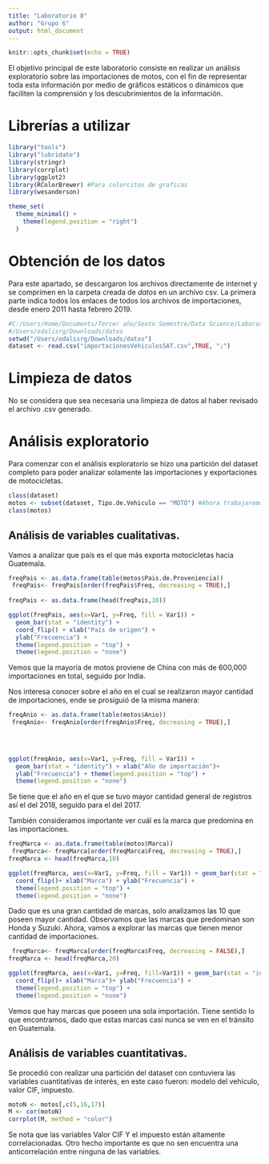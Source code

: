 ```yaml
---
title: "Laboratorio 8"
author: "Grupo 6"
output: html_document
---
```


```r
knitr::opts_chunk$set(echo = TRUE)
```

El objetivo principal de este laboratorio consiste en realizar un análisis exploratorio sobre las importaciones de motos, con el fin de representar toda esta información por medio de gráficos estáticos o dinámicos que faciliten la comprensión y los descubrimientos de la información. 


# Librerías a utilizar
```r
library("tools")
library("lubridate")
library(stringr)
library(corrplot)
library(ggplot2)
library(RColorBrewer) #Para colorcitos de graficas 
library(wesanderson)

theme_set(
  theme_minimal() +
    theme(legend.position = "right")
  )
```


# Obtención de los datos
Para este apartado, se descargaron los archivos directamente de internet y se comprimen en la carpeta creada de _datos_ en un archivo csv. La primera parte indica todos los enlaces de todos los archivos de importaciones, desde enero 2011 hasta febrero 2019.

```r
#C:/Users/Home/Documents/Tercer año/Sexto Semestre/Data Science/Laboratorio8DS
#/Users/odalisrg/Downloads/datos
setwd("/Users/odalisrg/Downloads/datos")
dataset <- read.csv("importacionesVehiculosSAT.csv",TRUE, ";")
```

# Limpieza de datos 

No se considera que sea necesaria una limpieza de datos al haber revisado el archivo .csv generado.

# Análisis exploratorio

Para comenzar con el análisis exploratorio se hizo una partición del dataset completo para poder analizar solamente las importaciones y exportaciones de motocicletas.
```r
class(dataset) 
motos <- subset(dataset, Tipo.de.Vehiculo == "MOTO") #Ahora trabajaremos solo con motos
class(motos)
```
## Análisis de variables cualitativas.

Vamos a analizar que país es el que más exporta motocicletas hacia Guatemala. 
```r
freqPais <- as.data.frame(table(motos$Pais.de.Proveniencia))
 freqPais<- freqPais[order(freqPais$Freq, decreasing = TRUE),]
 
freqPais <- as.data.frame(head(freqPais,10))

ggplot(freqPais, aes(x=Var1, y=Freq, fill = Var1)) +
  geom_bar(stat = "identity") + 
  coord_flip() + xlab("País de origen") + 
  ylab("Frecuencia") +
  theme(legend.position = "top") +
  theme(legend.position = "none")
```

Vemos que la mayoría de motos proviene de China con más de 600,000 importaciones en total, seguido por India. 

Nos interesa conocer sobre el año en el cual se realizaron mayor cantidad de importaciones, ende se prosiguió de la misma manera:

```r
freqAnio <- as.data.frame(table(motos$Anio))
 freqAnio<- freqAnio[order(freqAnio$Freq, decreasing = TRUE),]

 
 

ggplot(freqAnio, aes(x=Var1, y=Freq, fill = Var1)) + 
  geom_bar(stat = "identity") + xlab("Año de importación")+
  ylab("Frecuencia") + theme(legend.position = "top") +
  theme(legend.position = "none")


```
Se tiene que el año en el que se tuvo mayor cantidad general de registros así el del 2018, seguido para el del 2017. 

También consideramos importante ver cuál es la marca que predomina en las importaciones.
```r
freqMarca <- as.data.frame(table(motos$Marca))
 freqMarca<- freqMarca[order(freqMarca$Freq, decreasing = TRUE),]
freqMarca <- head(freqMarca,10)

ggplot(freqMarca, aes(x=Var1, y=Freq, fill = Var1)) + geom_bar(stat = "identity") +  
  coord_flip()+ xlab("Marca") + ylab("Frecuencia") +
  theme(legend.position = "top") +
  theme(legend.position = "none")


```
Dado que es una gran cantidad de marcas, solo analizamos las 10 que poseen mayor cantidad. Observamos que las marcas que predominan son Honda y Suzuki. Ahora, vamos a explorar las marcas que tienen menor cantidad de importaciones. 
```r

 freqMarca<- freqMarca[order(freqMarca$Freq, decreasing = FALSE),]
freqMarca <- head(freqMarca,20)

ggplot(freqMarca, aes(x=Var1, y=Freq, fill=Var1)) + geom_bar(stat = "identity") +  
  coord_flip()+ xlab("Marca")+ ylab("Frecuencia") +
  theme(legend.position = "top") +
  theme(legend.position = "none")


```
Vemos que hay marcas que poseen una sola importación. Tiene sentido lo que encontramos, dado que estas marcas casi nunca se ven en el tránsito en Guatemala. 


## Análisis de variables cuantitativas.

Se procedió con realizar una partición del dataset con contuviera las variables cuantitativas de interés, en este caso fueron: modelo del vehículo, valor CIF, impuesto.
```r

motoN <- motos[,c(5,16,17)]
M <- cor(motoN)
corrplot(M, method = "color")

```

Se nota que las variables Valor CIF Y el impuesto están altamente correlacionadas. Otro hecho importante es que no sen encuentra una anticorrelación entre ninguna de las variables. 
```r


```


